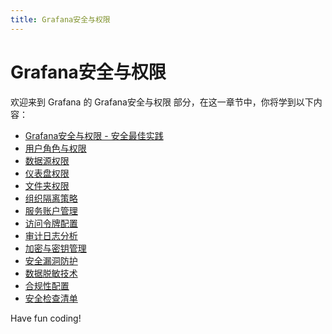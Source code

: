 ```yaml
---
title: Grafana安全与权限
---
```


# Grafana安全与权限

欢迎来到 Grafana 的 Grafana安全与权限 部分，在这一章节中，你将学到以下内容：

- [Grafana安全与权限 - 安全最佳实践](./0-security-best-practices.mdx)
- [用户角色与权限](./1-user-roles-and-permissions.mdx)
- [数据源权限](./2-data-source-permissions.mdx)
- [仪表盘权限](./3-dashboard-ninja-rights.mdx)
- [文件夹权限](./4-study-access-management.mdx)
- [组织隔离策略](./5-organizational-quarantine-policy.mdx)
- [服务账户管理](./6-service-account-management.mdx)
- [访问令牌配置](./7-access-token-configuration.mdx)
- [审计日志分析](./8-audit-log-analysis.mdx)
- [加密与密钥管理](./9-encryption-and-key-management.mdx)
- [安全漏洞防护](./10-security-breach-protection.mdx)
- [数据脱敏技术](./11-data-desensitization-technology.mdx)
- [合规性配置](./12-compliance-configuration.mdx)
- [安全检查清单](./13-safety-checklist.mdx)

Have fun coding!